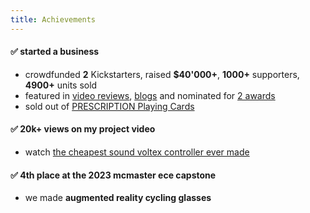 ```yaml
---
title: Achievements
---
```


#### ✅ started a business
- crowdfunded **2** Kickstarters, raised **$40'000+**, **1000+** supporters, **4900+** units sold
- featured in [video reviews](https://www.youtube.com/watch?v=iNxRBXJvCo4), [blogs](https://kardify.com/2019/12/kickstarter-7-questions-with-felix-ha.html) and nominated for [2 awards](https://www.portfolio52.com/deck/11140/view)
- sold out of [PRESCRIPTION Playing Cards](https://fh5ve.com/products/prescription-playing-cards)

#### ✅ 20k+ views on my project video
- watch [the cheapest sound voltex controller ever made](https://www.youtube.com/watch?v=W8n6pbJeWsM)

#### ✅ 4th place at the 2023 mcmaster ece capstone
- we made **augmented reality cycling glasses**